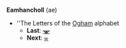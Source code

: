 '''Eamhancholl''' (ae)

* ''The Letters of the [[Ogham]] alphabet
** '''Last''': [[ᚘ]]
** '''Next''': [[ᚚ]]